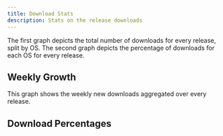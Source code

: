 ```yaml
---
title: Download Stats
description: Stats on the release downloads
---
```



The first graph depicts the total number of downloads for every release, split by OS.
The second graph depicts the percentage of downloads for each OS for every release.

<ReleasesTotalDownloads />

## Weekly Growth

This graph shows the weekly new downloads aggregated over every release.

<ReleasesGrowthDownloads />

## Download Percentages

<ReleasesDownloadPercentages />
